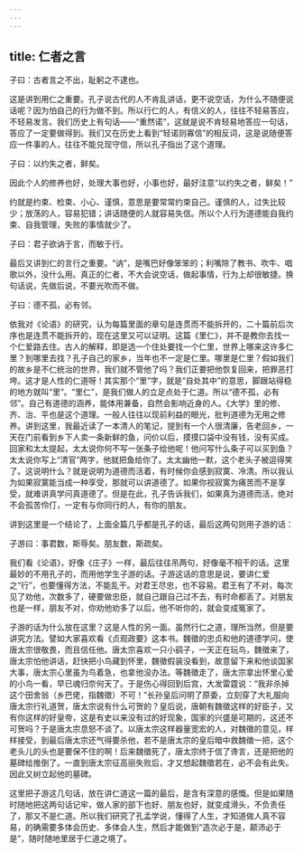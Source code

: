 ```yaml
---
---
---
```

title: 仁者之言
---




子曰：古者言之不出，耻躬之不逮也。

这是讲到用仁之重要。孔子说古代的人不肯乱讲话，更不说空话，为什么不随便说话呢？因为怕自己的行为做不到。所以行仁的人，有信义的人，往往不轻易答应，不轻易发言。我们历史上有句话——“重然诺”，这就是说不肯轻易地答应一句话，答应了一定要做得到。我们又在历史上看到“轻诺则寡信”的相反词，这是说随便答应一件事的人，往往不能兑现守信，所以孔子指出了这个道理。

子曰：以约失之者，鲜矣。

因此个人的修养也好，处理大事也好，小事也好，最好注意“以约失之者，鲜矣！”

约就是约束、检束、小心、谨慎，意思是要常常约束自己。谨慎的人，过失比较少；放荡的人，容易犯错；讲话随便的人就容易失信。所以个人行为道德能自我约束、自我管理，失败的事情就少了。

子曰：君子欲讷于言，而敏于行。

最后又讲到仁的言行之重要。“讷”，是嘴巴好像笨笨的；利嘴除了教书、吹牛、唱歌以外，没什么用。真正的仁者，不大会说空话，做起事情，行为上却很敏捷。换句话说，先做后说，不要光吹而不做。

子曰：德不孤，必有邻。

依我对《论语》的研究，认为每篇里面的章句是连贯而不能拆开的，二十篇前后次序也是连贯不能拆开的，现在这里又可以证明。这篇《里仁》，并不是教你去找一个仁爱路去住。古人的解释，即是选一个住处要找一个仁里，世界上哪来这许多仁里？到哪里去找？孔子自己的家乡，当年也不一定是仁里。哪里是仁里？假如我们的故乡是不仁统治的世界，我们就不管他了吗？我们正要把他恢复回来，把罪恶打垮。这才是人性的仁道呀！其实那个“里”字，就是“自处其中”的意思，脚跟站得稳的地方就叫“里”。“里仁”，是我们做人的立足点处于仁道。所以“德不孤，必有邻”。自己有道德的涵养，能体用兼备，自然会影响近身的人。《大学》里的修、齐、治、平也是这个道理。一般人往往以现前利益的眼光，批判道德为无用之修养。讲到这里，我最近读了一本清人的笔记，提到有一个人很清廉，告老回乡，一天在门前看到乡下人卖一条新鲜的鱼，问价以后，摸摸口袋中没有钱，没有买成。回家和太太提起，太太说你何不写一张条子给他呢！他问写什么条子可以买到鱼？太太说你写上“清官”两字，他就把鱼给你了。太太幽他一默，这个老头子被逗得笑了。这说明什么？就是说明为道德而活着，有时候你会感到寂寞、冷清。所以我认为如果寂寞能当成一种享受，那就可以讲道德了。如果你视寂寞为痛苦而不是享受，就难讲真学问真道德了。但是在此，孔子告诉我们，如果真为道德而活，绝对不会孤苦伶仃，一定有与你同行的人，有你的朋友。

讲到这里是一个结论了，上面全篇几乎都是孔子的话，最后这两句则用子游的话：

子游曰：事君数，斯辱矣。朋友数，斯疏矣。

我们看《论语》，好像《庄子》一样，最后往往吊两句，好像毫不相干的话。这里最妙的不用孔子的，而用他学生子游的话。子游这话的意思是说，要讲仁爱之“行”，也要懂得方法，不能乱干。对君王尽忠，也不容易。君王有了不对，每次见了劝他，次数多了，硬要做忠臣，就自己跟自己过不去，有时命都丢了。对朋友也是一样，朋友不对，你劝他劝多了以后，他不听你的，就会变成冤家了。

子游的话为什么放在这里？这是人性的另一面。虽然行仁之道，理所当然，但是要讲究方法。譬如大家喜欢看《贞观政要》这本书。魏徵的忠贞和他的道德学问，使唐太宗很敬畏，而且信任他。唐太宗喜欢一只小鹞子，一天正在玩鸟，魏徵来了，唐太宗怕他讲话，赶快把小鸟藏到怀里，魏徵假装没看到，故意留下来和他谈国家大事，唐太宗心里虽为鸟着急，也拿他没办法。等魏徵走了，唐太宗拿出怀里心爱的小鸟一看，早已魂归奈何天了。于是伤心得回到后宫，大发雷霆说：“我非杀掉这个田舍翁（乡巴佬，指魏徵）不可！”长孙皇后问明了原委，立刻穿了大礼服向唐太宗行礼道贺，唐太宗说有什么可贺的？皇后说，唐朝有魏徵这样的好臣子，又有你这样的好皇帝，这是有史以来没有过的好现象，国家的兴盛是可期的，这还不可贺吗？于是唐太宗息怒不谈了。以唐太宗这样器量宽宏的人，对魏徵的意见，样样接受，到最后唐太宗还气得要杀他，若不是唐太宗的皇后暗中救魏徵一把，这个老头儿的头也是要保不住的啊！后来魏徵死了，唐太宗终于信了谗言，还是把他的墓碑给推倒了。一直到唐太宗征高丽失败后，才又想起魏徵若在，必不会有此失。因此又树立起他的墓碑。

这里把子游这几句话，放在讲仁道这一篇的最后，是含有深意的感慨。但是如果随时随地把这两句话记牢，做人家的部下也好、朋友也好，就变成滑头，不负责任了，那又不是仁道。所以我们研究了孔孟学说，懂得了人生，才知道做人真不容易，的确需要多体会历史、多体会人生，然后才能做到“造次必于是，颠沛必于是”，随时随地里居于仁道之境了。